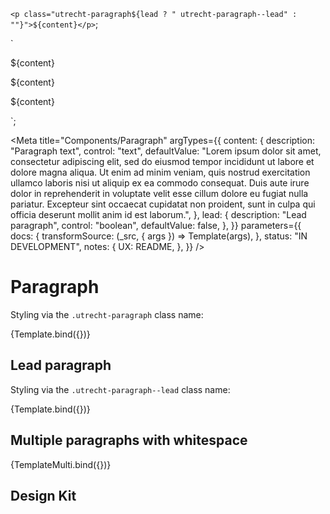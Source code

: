 <!--
@license EUPL-1.2
Copyright (c) 2021 Robbert Broersma
-->


<!-- Import component and component styles -->


<!-- Import Docs -->


  `<p class="utrecht-paragraph${lead ? " utrecht-paragraph--lead" : ""}">${content}</p>`;

  `<p class="utrecht-paragraph utrecht-paragraph--lead">${content}</p>
<p class="utrecht-paragraph">${content}</p>
<p class="utrecht-paragraph">${content}</p>`;

<Meta
  title="Components/Paragraph"
  argTypes={{
    content: {
      description: "Paragraph text",
      control: "text",
      defaultValue:
        "Lorem ipsum dolor sit amet, consectetur adipiscing elit, sed do eiusmod tempor incididunt ut labore et dolore magna aliqua. Ut enim ad minim veniam, quis nostrud exercitation ullamco laboris nisi ut aliquip ex ea commodo consequat. Duis aute irure dolor in reprehenderit in voluptate velit esse cillum dolore eu fugiat nulla pariatur. Excepteur sint occaecat cupidatat non proident, sunt in culpa qui officia deserunt mollit anim id est laborum.",
    },
    lead: {
      description: "Lead paragraph",
      control: "boolean",
      defaultValue: false,
    },
  }}
  parameters={{
    docs: {
      transformSource: (_src, { args }) => Template(args),
    },
    status: "IN DEVELOPMENT",
    notes: {
      UX: README,
    },
  }}
/>

# Paragraph

Styling via the `.utrecht-paragraph` class name:

<Canvas>
  <Story name="Paragraph">{Template.bind({})}</Story>
</Canvas>

## Lead paragraph

Styling via the `.utrecht-paragraph--lead` class name:

<Canvas>
  <Story name="Lead paragraph" args={{ lead: true }}>
    {Template.bind({})}
  </Story>
</Canvas>

## Multiple paragraphs with whitespace

<Canvas>
  <Story name="Multiple paragraphs">{TemplateMulti.bind({})}</Story>
</Canvas>

<ArgsTable story="Paragraph" />

## Design Kit

<MDXEmbedProvider>
  <Figma title="Paragraph" url="file/x" />
</MDXEmbedProvider>
